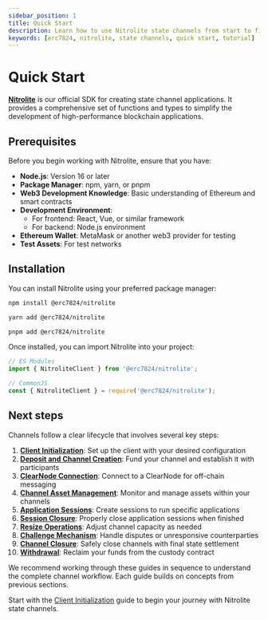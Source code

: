 ```yaml
---
sidebar_position: 1
title: Quick Start
description: Learn how to use Nitrolite state channels from start to finish.
keywords: [erc7824, nitrolite, state channels, quick start, tutorial]
---
```



# Quick Start

**[Nitrolite](https://www.npmjs.com/package/@erc7824/nitrolite)** is our official SDK for creating state channel applications. It provides a comprehensive set of functions and types to simplify the development of high-performance blockchain applications.

## Prerequisites

Before you begin working with Nitrolite, ensure that you have:

- **Node.js**: Version 16 or later
- **Package Manager**: npm, yarn, or pnpm
- **Web3 Development Knowledge**: Basic understanding of Ethereum and smart contracts
- **Development Environment**: 
  - For frontend: React, Vue, or similar framework
  - For backend: Node.js environment
- **Ethereum Wallet**: MetaMask or another web3 provider for testing
- **Test Assets**: For test networks

## Installation

You can install Nitrolite using your preferred package manager:

<Tabs>
  <TabItem value="npm" label="npm">

  ```bash
  npm install @erc7824/nitrolite
  ```

  </TabItem>
  <TabItem value="yarn" label="yarn">

  ```bash
  yarn add @erc7824/nitrolite
  ```

  </TabItem>
  <TabItem value="pnpm" label="pnpm">

  ```bash
  pnpm add @erc7824/nitrolite
  ```

  </TabItem>
</Tabs>

Once installed, you can import Nitrolite into your project:

```javascript
// ES Modules
import { NitroliteClient } from '@erc7824/nitrolite';

// CommonJS
const { NitroliteClient } = require('@erc7824/nitrolite');
```


## Next steps

Channels follow a clear lifecycle that involves several key steps:

1. **[Client Initialization](initializing_client)**: Set up the client with your desired configuration
2. **[Deposit and Channel Creation](deposit_and_create_channel)**: Fund your channel and establish it with participants
3. **[ClearNode Connection](connect_to_the_clearnode)**: Connect to a ClearNode for off-chain messaging
4. **[Channel Asset Management](balances)**: Monitor and manage assets within your channels
5. **[Application Sessions](application_session)**: Create sessions to run specific applications
6. **[Session Closure](close_session)**: Properly close application sessions when finished
7. **[Resize Operations](resize_channel)**: Adjust channel capacity as needed
8. **[Challenge Mechanism](challenge)**: Handle disputes or unresponsive counterparties
9. **[Channel Closure](close_channel)**: Safely close channels with final state settlement
10. **[Withdrawal](withdrawal)**: Reclaim your funds from the custody contract

We recommend working through these guides in sequence to understand the complete channel workflow. Each guide builds on concepts from previous sections.

Start with the [Client Initialization](initializing_client) guide to begin your journey with Nitrolite state channels.
